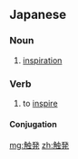 ==Japanese==
{{ja-kanjitab|しょく|はつ|yomi=o}}

===Noun===
{{ja-noun|しょくはつ|kyu=觸發}}

# [[inspiration]]

===Verb===
{{ja-verb-suru|tr=trans|しょくはつ|kyu=觸發}}

# to [[inspire]]

====Conjugation====
{{ja-suru|しょくはつ}}

[[mg:触発]]
[[zh:触発]]